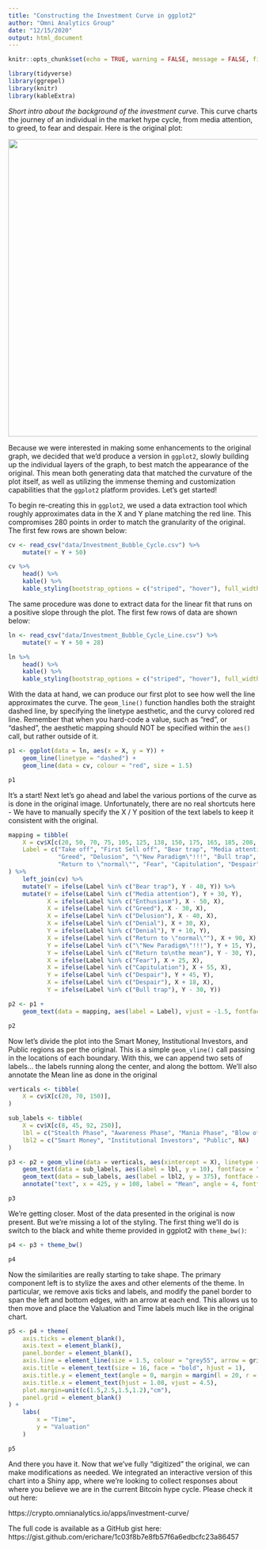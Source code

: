```yaml
---
title: "Constructing the Investment Curve in ggplot2"
author: "Omni Analytics Group"
date: "12/15/2020"
output: html_document
---
```


```r
knitr::opts_chunk$set(echo = TRUE, warning = FALSE, message = FALSE, fig.align = "center", fig.width=10, fig.height=7, out.width=600)

library(tidyverse)
library(ggrepel)
library(knitr)
library(kableExtra)
```

*Short intro about the background of the investment curve*. This curve charts the journey of an individual in the market hype cycle, from media attention, to greed, to fear and despair. Here is the original plot:

<p align="center">
![](images/original.png){ width=600px }
</p>
Because we were interested in making some enhancements to the original graph, we decided that we'd produce a version in `ggplot2`, slowly building up the individual layers of the graph, to best match the appearance of the original. This mean both generating data that matched the curvature of the plot itself, as well as utilizing the immense theming and customization capabilities that the `ggplot2` platform provides. Let's get started!

To begin re-creating this in `ggplot2`, we used a data extraction tool which roughly approximates data in the X and Y plane matching the red line. This compromises 280 points in order to match the granularity of the original. The first few rows are shown below:

```r
cv <- read_csv("data/Investment_Bubble_Cycle.csv") %>%
    mutate(Y = Y + 50)

cv %>%
    head() %>%
    kable() %>%
    kable_styling(bootstrap_options = c("striped", "hover"), full_width = FALSE)
```

The same procedure was done to extract data for the linear fit that runs on a positive slope through the plot. The first few rows of data are shown below:

```r
ln <- read_csv("data/Investment_Bubble_Cycle_Line.csv") %>%
    mutate(Y = Y + 50 + 28)

ln %>%
    head() %>%
    kable() %>%
    kable_styling(bootstrap_options = c("striped", "hover"), full_width = FALSE)
```

With the data at hand, we can produce our first plot to see how well the line approximates the curve. The `geom_line()` function handles both the straight dashed line, by specifying the linetype aesthetic, and the curvy colored red line. Remember that when you hard-code a value, such as "red", or "dashed", the aesthetic mapping should NOT be specified within the `aes()` call, but rather outside of it.

```r
p1 <- ggplot(data = ln, aes(x = X, y = Y)) +
    geom_line(linetype = "dashed") +
    geom_line(data = cv, colour = "red", size = 1.5)

p1
```

It's a start! Next let's go ahead and label the various portions of the curve as is done in the original image. Unfortunately, there are no real shortcuts here - We have to manually specify the X / Y position of the text labels to keep it consistent with the original. 

```r
mapping = tibble(
    X = cv$X[c(20, 50, 70, 75, 105, 125, 138, 150, 175, 165, 185, 208, 225, 255, 280)],
    Label = c("Take off", "First Sell off", "Bear trap", "Media attention", "Enthusiasm",
              "Greed", "Delusion", "\"New Paradigm\"!!!", "Bull trap", "Denial",
              "Return to \"normal\"", "Fear", "Capitulation", "Despair", "Return to\nthe mean")
) %>%
    left_join(cv) %>%
    mutate(Y = ifelse(Label %in% c("Bear trap"), Y - 40, Y)) %>%
    mutate(Y = ifelse(Label %in% c("Media attention"), Y + 30, Y),
           X = ifelse(Label %in% c("Enthusiasm"), X - 50, X),
           X = ifelse(Label %in% c("Greed"), X - 30, X),
           X = ifelse(Label %in% c("Delusion"), X - 40, X),
           X = ifelse(Label %in% c("Denial"), X + 30, X),
           Y = ifelse(Label %in% c("Denial"), Y + 10, Y),
           X = ifelse(Label %in% c("Return to \"normal\""), X + 90, X),
           Y = ifelse(Label %in% c("\"New Paradigm\"!!!"), Y + 15, Y),
           Y = ifelse(Label %in% c("Return to\nthe mean"), Y - 30, Y),
           X = ifelse(Label %in% c("Fear"), X + 25, X),
           X = ifelse(Label %in% c("Capitulation"), X + 55, X),
           Y = ifelse(Label %in% c("Despair"), Y + 45, Y),
           X = ifelse(Label %in% c("Despair"), X + 18, X),
           Y = ifelse(Label %in% c("Bull trap"), Y - 30, Y))
```

```r
p2 <- p1 + 
    geom_text(data = mapping, aes(label = Label), vjust = -1.5, fontface = "bold", size = 3.5)

p2
```

Now let's divide the plot into the Smart Money, Institutional Investors, and Public regions as per the original. This is a simple `geom_vline()` call passing in the locations of each boundary. With this, we can append two sets of labels... the labels running along the center, and along the bottom. We'll also annotate the Mean line as done in the original

```r
verticals <- tibble(
    X = cv$X[c(20, 70, 150)],
)

sub_labels <- tibble(
    X = cv$X[c(8, 45, 92, 250)],
    lbl = c("Stealth Phase", "Awareness Phase", "Mania Phase", "Blow off Phase"),
    lbl2 = c("Smart Money", "Institutional Investors", "Public", NA)
)
```

```r
p3 <- p2 + geom_vline(data = verticals, aes(xintercept = X), linetype = "dotted", colour = "grey80") +
    geom_text(data = sub_labels, aes(label = lbl, y = 10), fontface = "bold") +
    geom_text(data = sub_labels, aes(label = lbl2, y = 375), fontface = "bold", colour = "grey80", size = 6) +
    annotate("text", x = 425, y = 108, label = "Mean", angle = 4, fontface = "bold")

p3
```

We're getting closer. Most of the data presented in the original is now present. But we're missing a lot of the styling. The first thing we'll do is switch to the black and white theme provided in ggplot2 with `theme_bw()`:

```r
p4 <- p3 + theme_bw()

p4
```

Now the similarities are really starting to take shape. The primary component left is to stylize the axes and other elements of the theme. In particular, we remove axis ticks and labels, and modify the panel border to span the left and bottom edges, with an arrow at each end. This allows us to then move and place the Valuation and Time labels much like in the original chart.

```r
p5 <- p4 + theme(
    axis.ticks = element_blank(),
    axis.text = element_blank(),
    panel.border = element_blank(), 
    axis.line = element_line(size = 1.5, colour = "grey55", arrow = grid::arrow(length = unit(0.3, "cm"))),
    axis.title = element_text(size = 16, face = "bold", hjust = 1),
    axis.title.y = element_text(angle = 0, margin = margin(l = 20, r = -80)),
    axis.title.x = element_text(hjust = 1.08, vjust = 4.5),
    plot.margin=unit(c(1.5,2.5,1.5,1.2),"cm"),
    panel.grid = element_blank()
) +
    labs(
        x = "Time",
        y = "Valuation"
    )

p5
```

And there you have it. Now that we've fully "digitized" the original, we can make modifications as needed. We integrated an interactive version of this chart into a Shiny app, where we're looking to collect responses about where you believe we are in the current Bitcoin hype cycle. Please check it out here:

https://crypto.omnianalytics.io/apps/investment-curve/

The full code is available as a GitHub gist here: https://gist.github.com/erichare/1c03f8b7e8fb57f6a6edbcfc23a86457
